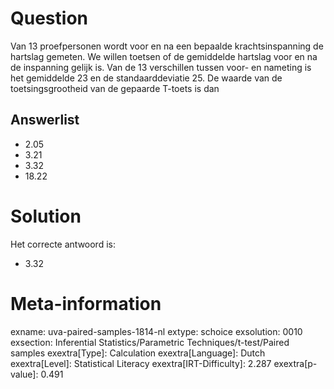 Question
========

Van 13 proefpersonen wordt voor en na een bepaalde krachtsinspanning de
hartslag gemeten. We willen toetsen of de gemiddelde hartslag voor en na
de inspanning gelijk is. Van de 13 verschillen tussen voor- en nameting
is het gemiddelde 23 en de standaarddeviatie 25. De waarde van de
toetsingsgrootheid van de gepaarde T-toets is dan

Answerlist
----------

* 2.05
* 3.21
* 3.32
* 18.22

Solution
========

Het correcte antwoord is: 

* 3.32

Meta-information
================
exname: uva-paired-samples-1814-nl
extype: schoice
exsolution: 0010
exsection: Inferential Statistics/Parametric Techniques/t-test/Paired samples
exextra[Type]: Calculation
exextra[Language]: Dutch
exextra[Level]: Statistical Literacy
exextra[IRT-Difficulty]: 2.287
exextra[p-value]: 0.491
